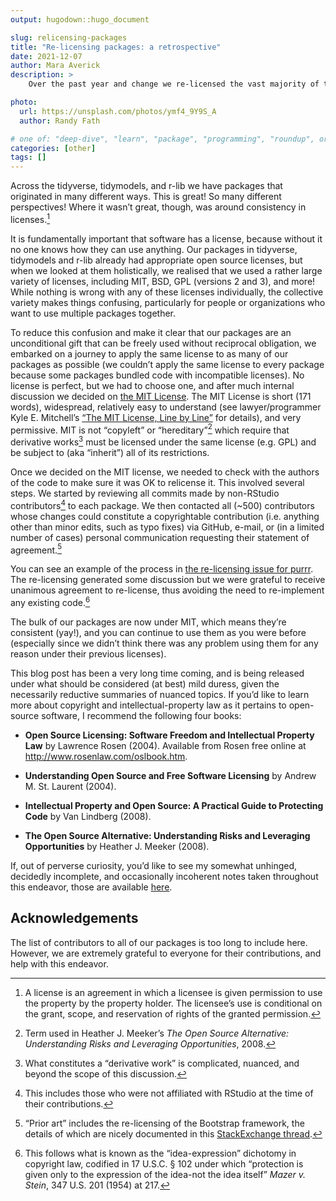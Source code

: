 ```yaml
---
output: hugodown::hugo_document

slug: relicensing-packages
title: "Re-licensing packages: a retrospective"
date: 2021-12-07
author: Mara Averick
description: >
    Over the past year and change we re-licensed the vast majority of tidyverse, tidymodels, and r-lib packages to use the MIT license. Here, we discuss the mechanics and rationale.

photo:
  url: https://unsplash.com/photos/ymf4_9Y9S_A
  author: Randy Fath

# one of: "deep-dive", "learn", "package", "programming", "roundup", or "other"
categories: [other] 
tags: []
---
```


<!--
TODO:
* [x] Look over / edit the post's title in the yaml
* [x] Edit (or delete) the description; note this appears in the Twitter card
* [x] Pick category and tags (see existing with `hugodown::tidy_show_meta()`)
* [x] Find photo & update yaml metadata
* [x] Create `thumbnail-sq.jpg`; height and width should be equal
* [x] Create `thumbnail-wd.jpg`; width should be >5x height
* [x] `hugodown::use_tidy_thumbnails()`
* [x] Add intro sentence, e.g. the standard tagline for the package
* [x] `usethis::use_tidy_thanks()`
-->

Across the tidyverse, tidymodels, and r-lib we have packages that originated in many different ways. This is great! So many different perspectives! Where it wasn't great, though, was around consistency in licenses.[^1]

[^1]: ​​A license is an agreement in which a licensee is given permission to use the property by the property holder. The licensee's use is conditional on the grant, scope, and reservation of rights of the granted permission.

It is fundamentally important that software has a license, because without it no one knows how they can use anything. Our packages in tidyverse, tidymodels and r-lib already had appropriate open source licenses, but when we looked at them holistically, we realised that we used a rather large variety of licenses, including MIT, BSD, GPL (versions 2 and 3), and more! While nothing is wrong with any of these licenses individually, the collective variety makes things confusing, particularly for people or organizations who want to use multiple packages together.

To reduce this confusion and make it clear that our packages are an unconditional gift that can be freely used without reciprocal obligation, we embarked on a journey to apply the same license to as many of our packages as possible (we couldn't apply the same license to every package because some packages bundled code with incompatible licenses). No license is perfect, but we had to choose one, and after much internal discussion we decided on [the MIT License](https://spdx.org/licenses/MIT). The MIT License is short (171 words), widespread, relatively easy to understand (see lawyer/programmer Kyle E. Mitchell's ["The MIT License, Line by Line"](https://writing.kemitchell.com/2016/09/21/MIT-License-Line-by-Line.html) for details), and very permissive. MIT is not "copyleft" or "hereditary"[^2] which require that derivative works[^3] must be licensed under the same license (e.g. GPL) and be subject to (aka "inherit") all of its restrictions.

[^2]: Term used in Heather J. Meeker's *The Open Source Alternative: Understanding Risks and Leveraging Opportunities*, 2008.

[^3]: What constitutes a "derivative work" is complicated, nuanced, and beyond the scope of this discussion.

Once we decided on the MIT license, we needed to check with the authors of the code to make sure it was OK to relicense it. This involved several steps. We started by reviewing all commits made by non-RStudio contributors[^4] to each package. We then contacted all (\~500) contributors whose changes could constitute a copyrightable contribution (i.e. anything other than minor edits, such as typo fixes) via GitHub, e-mail, or (in a limited number of cases) personal communication requesting their statement of agreement.[^5]

[^4]: This includes those who were not affiliated with RStudio at the time of their contributions.

[^5]: "Prior art" includes the re-licensing of the Bootstrap framework, the details of which are nicely documented in this [StackExchange thread](https://opensource.stackexchange.com/questions/6097/how-does-bootstrap-v4-mit-deal-with-contributions-made-under-v3-apache-2-0/6099#6099).

You can see an example of the process in [the re-licensing issue for purrr](https://github.com/tidyverse/purrr/issues/805). The re-licensing generated some discussion but we were grateful to receive unanimous agreement to re-license, thus avoiding the need to re-implement any existing code.[^6]

[^6]: This follows what is known as the "idea-expression" dichotomy in copyright law, codified in 17 U.S.C. § 102 under which "protection is given only to the expression of the idea-not the idea itself" *Mazer v. Stein*, 347 U.S. 201 (1954) at 217.

The bulk of our packages are now under MIT, which means they're consistent (yay!), and you can continue to use them as you were before (especially since we didn't think there was any problem using them for any reason under their previous licenses).

This blog post has been a very long time coming, and is being released under what should be considered (at best) mild duress, given the necessarily reductive summaries of nuanced topics. If you'd like to learn more about copyright and intellectual-property law as it pertains to open-source software, I recommend the following four books:

-   **Open Source Licensing: Software Freedom and Intellectual Property Law** by Lawrence Rosen (2004). Available from Rosen free online at <http://www.rosenlaw.com/oslbook.htm>.

-   **Understanding Open Source and Free Software Licensing** by Andrew M. St. Laurent (2004).

-   **Intellectual Property and Open Source: A Practical Guide to Protecting Code** by Van Lindberg (2008).

-   **The Open Source Alternative: Understanding Risks and Leveraging Opportunities** by Heather J. Meeker (2008).

If, out of perverse curiosity, you'd like to see my somewhat unhinged, decidedly incomplete, and occasionally incoherent notes taken throughout this endeavor, those are available [here](https://colorado.rstudio.com/rsc/relicensing-the-notes/the-notes.html).

## Acknowledgements

The list of contributors to all of our packages is too long to include here. However, we are extremely grateful to everyone for their contributions, and help with this endeavor.
